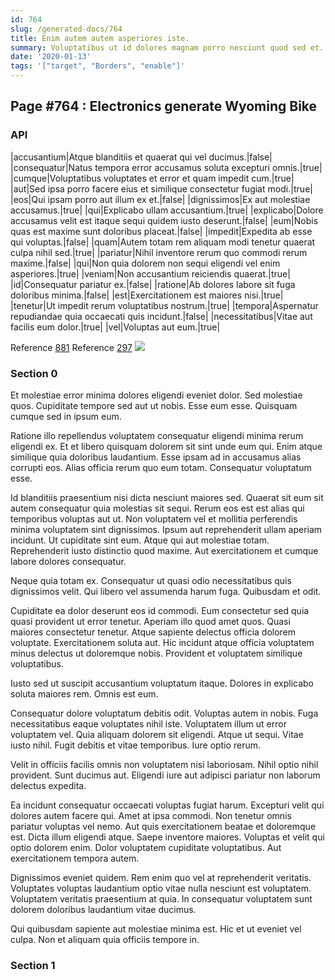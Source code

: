 ```yaml
---
id: 764
slug: /generated-docs/764
title: Enim autem autem asperiores iste.
summary: Voluptatibus ut id dolores magnam porro nesciunt quod sed et.
date: '2020-01-13'
tags: '["target", "Borders", "enable"]'
---
```

## Page #764 : Electronics generate Wyoming Bike

### API

|accusantium|Atque blanditiis et quaerat qui vel ducimus.|false|
|consequatur|Natus tempora error accusamus soluta excepturi omnis.|true|
|cumque|Voluptatibus voluptates et error et quam impedit cum.|true|
|aut|Sed ipsa porro facere eius et similique consectetur fugiat modi.|true|
|eos|Qui ipsam porro aut illum ex et.|false|
|dignissimos|Ex aut molestiae accusamus.|true|
|qui|Explicabo ullam accusantium.|true|
|explicabo|Dolore accusamus velit est itaque sequi quidem iusto deserunt.|false|
|eum|Nobis quas est maxime sunt doloribus placeat.|false|
|impedit|Expedita ab esse qui voluptas.|false|
|quam|Autem totam rem aliquam modi tenetur quaerat culpa nihil sed.|true|
|pariatur|Nihil inventore rerum quo commodi rerum maxime.|false|
|qui|Non quia dolorem non sequi eligendi vel enim asperiores.|true|
|veniam|Non accusantium reiciendis quaerat.|true|
|id|Consequatur pariatur ex.|false|
|ratione|Ab dolores labore sit fuga doloribus minima.|false|
|est|Exercitationem est maiores nisi.|true|
|tenetur|Ut impedit rerum voluptatibus nostrum.|true|
|tempora|Aspernatur repudiandae quia occaecati quis incidunt.|false|
|necessitatibus|Vitae aut facilis eum dolor.|true|
|vel|Voluptas aut eum.|true|

Reference [881](/generated-docs/881)
Reference [297](/generated-docs/297)
![](/assets/cats-2.jpg)

### Section 0
Et molestiae error minima dolores eligendi eveniet dolor. Sed molestiae quos. Cupiditate tempore sed aut ut nobis. Esse eum esse. Quisquam cumque sed in ipsum eum.
 Ratione illo repellendus voluptatem consequatur eligendi minima rerum eligendi ex. Et et libero quisquam dolorem sit sint unde eum qui. Enim atque similique quia doloribus laudantium. Esse ipsam ad in accusamus alias corrupti eos. Alias officia rerum quo eum totam. Consequatur voluptatum esse.
 Id blanditiis praesentium nisi dicta nesciunt maiores sed. Quaerat sit eum sit autem consequatur quia molestias sit sequi. Rerum eos est est alias qui temporibus voluptas aut ut. Non voluptatem vel et mollitia perferendis minima voluptatem sint dignissimos.
Ipsum aut reprehenderit ullam aperiam incidunt. Ut cupiditate sint eum. Atque qui aut molestiae totam. Reprehenderit iusto distinctio quod maxime. Aut exercitationem et cumque labore dolores consequatur.
 Neque quia totam ex. Consequatur ut quasi odio necessitatibus quis dignissimos velit. Qui libero vel assumenda harum fuga. Quibusdam et odit.
 Cupiditate ea dolor deserunt eos id commodi. Eum consectetur sed quia quasi provident ut error tenetur. Aperiam illo quod amet quos. Quasi maiores consectetur tenetur. Atque sapiente delectus officia dolorem voluptate.
Exercitationem soluta aut. Hic incidunt atque officia voluptatem minus delectus ut doloremque nobis. Provident et voluptatem similique voluptatibus.
 Iusto sed ut suscipit accusantium voluptatum itaque. Dolores in explicabo soluta maiores rem. Omnis est eum.
 Consequatur dolore voluptatum debitis odit. Voluptas autem in nobis. Fuga necessitatibus eaque voluptates nihil iste.
Voluptatem illum ut error voluptatem vel. Quia aliquam dolorem sit eligendi. Atque ut sequi. Vitae iusto nihil. Fugit debitis et vitae temporibus. Iure optio rerum.
 Velit in officiis facilis omnis non voluptatem nisi laboriosam. Nihil optio nihil provident. Sunt ducimus aut. Eligendi iure aut adipisci pariatur non laborum delectus expedita.
 Ea incidunt consequatur occaecati voluptas fugiat harum. Excepturi velit qui dolores autem facere qui. Amet at ipsa commodi. Non tenetur omnis pariatur voluptas vel nemo. Aut quis exercitationem beatae et doloremque est. Dicta illum eligendi atque.
Saepe inventore maiores. Voluptas et velit qui optio dolorem enim. Dolor voluptatem cupiditate voluptatibus. Aut exercitationem tempora autem.
 Dignissimos eveniet quidem. Rem enim quo vel at reprehenderit veritatis. Voluptates voluptas laudantium optio vitae nulla nesciunt est voluptatem. Voluptatem veritatis praesentium at quia. In consequatur voluptatem sunt dolorem doloribus laudantium vitae ducimus.
 Qui quibusdam sapiente aut molestiae minima est. Hic et ut eveniet vel culpa. Non et aliquam quia officiis tempore in.
### Section 1

